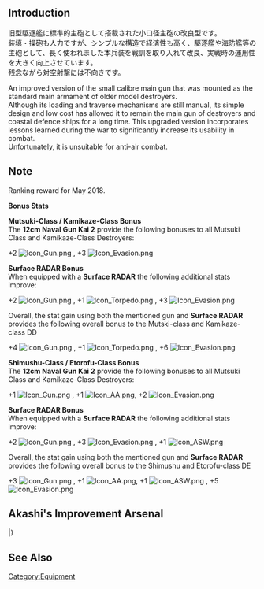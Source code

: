 {{EquipmentInfo|293}}

==Introduction==
旧型駆逐艦に標準的主砲として搭載された小口径主砲の改良型です。<br>装填・操砲も人力ですが、シンプルな構造で経済性も高く、駆逐艦や海防艦等の主砲として、長く使われました本兵装を戦訓を取り入れて改良、実戦時の運用性を大きく向上させています。<br>残念ながら対空射撃には不向きです。

An improved version of the small calibre main gun that was mounted as the standard main armament of older model destroyers.<br>
Although its loading and traverse mechanisms are still manual, its simple design and low cost has allowed it to remain the main gun of destroyers and coastal defence ships for a long time. This upgraded version incorporates lessons learned during the war to significantly increase its usability in combat.<br>
Unfortunately, it is unsuitable for anti-air combat.

==Note==
Ranking reward for May 2018.

'''Bonus Stats'''

'''Mutsuki-Class / Kamikaze-Class Bonus'''<br>
The '''12cm Naval Gun Kai 2''' provide the following bonuses to all Mutsuki Class and Kamikaze-Class Destroyers:

+2 [[File:Icon_Gun.png]] , +3 [[File:Icon_Evasion.png]]

'''Surface RADAR Bonus'''<br>
When equipped with a '''Surface RADAR''' the following additional stats improve:

+2 [[File:Icon_Gun.png]] , +1 [[File:Icon_Torpedo.png]] , +3 [[File:Icon_Evasion.png]]

Overall, the stat gain using both the mentioned gun and ''' Surface RADAR''' provides the following overall bonus to the Mutski-class and Kamikaze-class DD

+4 [[File:Icon_Gun.png]] , +1 [[File:Icon_Torpedo.png]] , +6 [[File:Icon_Evasion.png]]

'''Shimushu-Class / Etorofu-Class Bonus'''<br>
The '''12cm Naval Gun Kai 2''' provide the following bonuses to all Mutsuki Class and Kamikaze-Class Destroyers:

+1 [[File:Icon_Gun.png]] , +1 [[File:Icon_AA.png]], +2 [[File:Icon_Evasion.png]]

'''Surface RADAR Bonus'''<br>
When equipped with a '''Surface RADAR''' the following additional stats improve:

+2 [[File:Icon_Gun.png]] , +3 [[File:Icon_Evasion.png]] ,  +1 [[File:Icon_ASW.png]]

Overall, the stat gain using both the mentioned gun and ''' Surface RADAR''' provides the following overall bonus to the Shimushu and Etorofu-class DE

+3 [[File:Icon_Gun.png]] , +1 [[File:Icon_AA.png]], +1 [[File:Icon_ASW.png]] , +5 [[File:Icon_Evasion.png]]

==Akashi's Improvement Arsenal==
{{AkashiWorkshop}}
{{AkashiWorkshopLine
|Name=12cm Naval Gun Kai 2
|ItemType=RedGunLight
|Fuel=10
|Ammo=30
|Steel=50
|Baux=10
|Mats0-5=3/4
|Mats6-9=4/5
|Mats10=-
|Screws0-5=2/2
|Screws6-9=2/4
|Screws10=-
|EquipConsume0-5=2x{{RedGunLight|12cm Naval Gun}}
|EquipConsume6-9=1x{{Radar|Type 22 Surface RADAR}}
|EquipConsume10=-
|Sun=K
|Mon=M
|Tue=M
|Wed=M<br>K
|Thu=M<br>K
|Fri=M<br>K
|Sat=K
|2ndShip=[[Mutsuki#Second Upgrade|Mutsuki Kai Ni]]<br>[[Kisaragi#Second Upgrade|Kisaragi Kai Ni]]
}}
|}

==See Also==

{{Equipmentlist}}
[[Category:Equipment]]